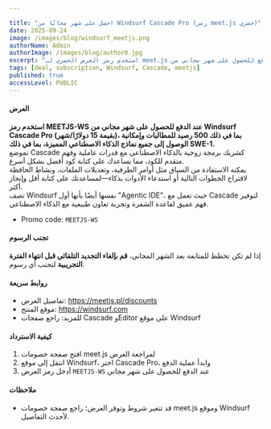 ```yaml
---

title: "احصل على شهر مجانًا من Windsurf Cascade Pro (رمز meet.js حصري)"
date: 2025-09-24
image: /images/blog/windsurf_meetjs.png
authorName: Admin
authorImage: /images/blog/author0.jpg
excerpt: "استخدم رمز العرض الحصري لـ meet.js عند الدفع للحصول على شهر مجاني من Cascade Pro من Windsurf."
tags: [deal, subscription, Windsurf, Cascade, meetjs]
published: true
accessLevel: PUBLIC
---
```


#### العرض

**استخدم رمز MEETJS-WS عند الدفع للحصول على شهر مجاني من Windsurf Cascade Pro (بقيمة 15 دولارًا/شهر)، بما في ذلك 500 رصيد للمطالبات وإمكانية الوصول إلى جميع نماذج الذكاء الاصطناعي المميزة، بما في ذلك SWE-1.**  
تموضع Cascade كشريك برمجة زوجية بالذكاء الاصطناعي مع قدرات عاملية وفهم متقدم للكود، مما يساعدك على كتابة كود أفضل بشكل أسرع.  
يمكنه الاستفادة من السياق مثل أوامر الطرفية، وتعديلات الملفات، ونشاط الحافظة لاقتراح الخطوات التالية أو استدعاء الأدوات بذكاء—لمساعدتك على كتابة أقل وإنجاز أكثر.  
تصف Windsurf نفسها أيضًا بأنها أول "Agentic IDE"، حيث تعمل مع Cascade لتوفير فهم عميق لقاعدة الشفرة وتجربة تعاون طبيعية مع الذكاء الاصطناعي.

- Promo code: `MEETJS-WS`

#### تجنب الرسوم

إذا لم تكن تخطط للمتابعة بعد الشهر المجاني، **قم بإلغاء التجديد التلقائي قبل انتهاء الفترة التجريبية** لتجنب أي رسوم.

#### روابط سريعة

- تفاصيل العرض: https://meetjs.pl/discounts
- موقع المنتج: https://windsurf.com  
- للمزيد: راجع صفحات Cascade وEditor على موقع Windsurf

#### كيفية الاسترداد

1) افتح صفحة خصومات meet.js لمراجعة العرض  
2) انتقل إلى موقع Windsurf، اختر Cascade Pro، وابدأ عملية الدفع  
3) أدخل رمز العرض `MEETJS-WS` عند الدفع للحصول على شهر مجاني

#### ملاحظات

- قد تتغير شروط وتوفر العرض؛ راجع صفحة خصومات meet.js وموقع Windsurf لأحدث التفاصيل.
